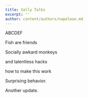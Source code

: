```yaml
---
title: Sally Talks
excerpt: ''
author: content/authors/napolean.md
---
```


ABCDEF

Fish are friends

Socially awkard monkeys

and talentless hacks

how to make this work

Surprising behavior.

Another update.
